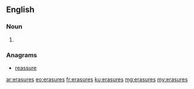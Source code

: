 ==English==

===Noun===
{{head|en|plural}}

# {{plural of|erasure|lang=en|nocat=1}}

===Anagrams===
* [[reassure#English|reassure]]

[[ar:erasures]]
[[eo:erasures]]
[[fr:erasures]]
[[ku:erasures]]
[[mg:erasures]]
[[my:erasures]]